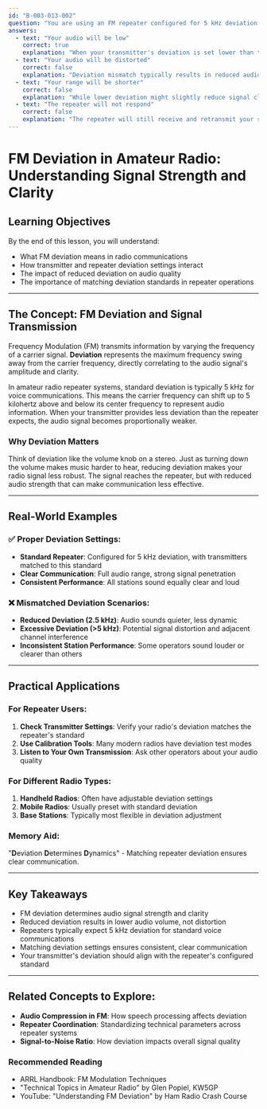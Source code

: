 ```yaml
---
id: "B-003-013-002"
question: "You are using an FM repeater configured for 5 kHz deviation, but your transmitter is set to 2.5 kHz deviation. What is the consequence?"
answers:
  - text: "Your audio will be low"
    correct: true
    explanation: "When your transmitter's deviation is set lower than the repeater's configured deviation, the audio signal's amplitude will be reduced proportionally. In this case, with the repeater expecting 5 kHz deviation but your transmitter only providing 2.5 kHz, the transmitted audio will sound quieter and less robust, potentially making it harder for other stations to hear you clearly."
  - text: "Your audio will be distorted"
    correct: false
    explanation: "Deviation mismatch typically results in reduced audio volume, not distortion. Distortion occurs when the audio signal exceeds the designed deviation limits, causing clipping or nonlinear compression, which is not happening in this scenario."
  - text: "Your range will be shorter"
    correct: false
    explanation: "While lower deviation might slightly reduce signal clarity, it doesn't directly cause a shorter range. FM signals are more dependent on signal-to-noise ratio and receiver sensitivity than deviation level."
  - text: "The repeater will not respond"
    correct: false
    explanation: "The repeater will still receive and retransmit your signal; it won't completely reject a transmission just because the deviation is lower than its configured level. The signal will simply be weaker and less intelligible."
---
```


# FM Deviation in Amateur Radio: Understanding Signal Strength and Clarity

## Learning Objectives
By the end of this lesson, you will understand:
- What FM deviation means in radio communications
- How transmitter and repeater deviation settings interact
- The impact of reduced deviation on audio quality
- The importance of matching deviation standards in repeater operations

---

## The Concept: FM Deviation and Signal Transmission

Frequency Modulation (FM) transmits information by varying the frequency of a carrier signal. **Deviation** represents the maximum frequency swing away from the carrier frequency, directly correlating to the audio signal's amplitude and clarity.

In amateur radio repeater systems, standard deviation is typically 5 kHz for voice communications. This means the carrier frequency can shift up to 5 kilohertz above and below its center frequency to represent audio information. When your transmitter provides less deviation than the repeater expects, the audio signal becomes proportionally weaker.

### Why Deviation Matters

Think of deviation like the volume knob on a stereo. Just as turning down the volume makes music harder to hear, reducing deviation makes your radio signal less robust. The signal reaches the repeater, but with reduced audio strength that can make communication less effective.

---

## Real-World Examples

### ✅ Proper Deviation Settings:
- **Standard Repeater**: Configured for 5 kHz deviation, with transmitters matched to this standard
- **Clear Communication**: Full audio range, strong signal penetration
- **Consistent Performance**: All stations sound equally clear and loud

### ❌ Mismatched Deviation Scenarios:
- **Reduced Deviation (2.5 kHz)**: Audio sounds quieter, less dynamic
- **Excessive Deviation (>5 kHz)**: Potential signal distortion and adjacent channel interference
- **Inconsistent Station Performance**: Some operators sound louder or clearer than others

---

## Practical Applications

### For Repeater Users:
1. **Check Transmitter Settings**: Verify your radio's deviation matches the repeater's standard
2. **Use Calibration Tools**: Many modern radios have deviation test modes
3. **Listen to Your Own Transmission**: Ask other operators about your audio quality

### For Different Radio Types:
1. **Handheld Radios**: Often have adjustable deviation settings
2. **Mobile Radios**: Usually preset with standard deviation
3. **Base Stations**: Typically most flexible in deviation adjustment

### Memory Aid:
"**D**eviation **D**etermines **D**ynamics" - Matching repeater deviation ensures clear communication.

---

## Key Takeaways

- FM deviation determines audio signal strength and clarity
- Reduced deviation results in lower audio volume, not distortion
- Repeaters typically expect 5 kHz deviation for standard voice communications
- Matching deviation settings ensures consistent, clear communication
- Your transmitter's deviation should align with the repeater's configured standard

---

## Related Concepts to Explore:
- **Audio Compression in FM**: How speech processing affects deviation
- **Repeater Coordination**: Standardizing technical parameters across repeater systems
- **Signal-to-Noise Ratio**: How deviation impacts overall signal quality

### Recommended Reading
- ARRL Handbook: FM Modulation Techniques
- "Technical Topics in Amateur Radio" by Glen Popiel, KW5GP
- YouTube: "Understanding FM Deviation" by Ham Radio Crash Course